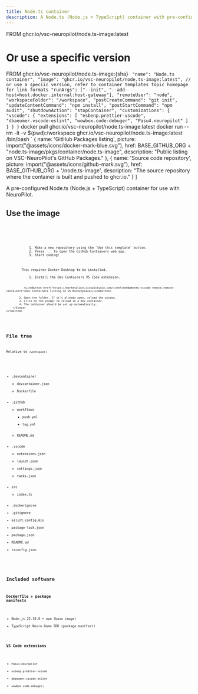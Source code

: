 ```yaml
---
title: Node.ts container
description: A Node.ts (Node.js + TypeScript) container with pre-configured settings for NeuroPilot.
---
```

FROM ghcr.io/vsc-neuropilot/node.ts-image:latest
# Or use a specific version
FROM ghcr.io/vsc-neuropilot/node.ts-image:{sha}
`
  "name": "Node.ts container",
  "image": "ghcr.io/vsc-neuropilot/node.ts-image:latest", // or use a speciic version, refer to container templates topic homepage for link formats
  "runArgs": ["--init", "--add-host=host.docker.internal:host-gateway"],
  "remoteUser": "node",
  "workspaceFolder": "/workspace",
  "postCreateCommand": "git init",
  "updateContentCommand": "npm install",
  "postStartCommand": "npm audit",
  "shutdownAction": "stopContainer",
  "customizations": {
    "vscode": {
      "extensions": [
        "esbenp.prettier-vscode",
        "dbaeumer.vscode-eslint",
        "wowbox.code-debuger",
        "Pasu4.neuropilot"
      ]
    }
  }
}`
docker pull ghcr.io/vsc-neuropilot/node.ts-image:latest
docker run --rm -it -v $(pwd):/workspace ghcr.io/vsc-neuropilot/node.ts-image:latest /bin/bash
`
    {
        name: 'GitHub Packages listing',
        picture: import("@assets/icons/docker-mark-blue.svg"),
        href: BASE_GITHUB_ORG + "node.ts-image/pkgs/container/node.ts-image",
        description: "Public listing on VSC-NeuroPilot's GitHub Packages."
    },
    {
        name: 'Source code repository',
        picture: import("@assets/icons/github-mark.svg"),
        href: BASE_GITHUB_ORG + '/node.ts-image',
        description: "The source repository where the container is built and pushed to ghcr.io."
    }
]

A pre-configured Node.ts (Node.js + TypeScript) container for use with NeuroPilot.

<ShowcaseProfile entries={profiles} />

## Use the image

<Tabs syncKey="containerImageObtainMethod">
    <TabItem label="Docker"><Code name="Dockerfile" lang="docker" code={DOCKERFILE} /></TabItem>
    <TabItem label=".devcontainer/devcontainer.json"><Code name=".devcontainer/devcontainer.json" lang="json" code={DEVCONTAINERJSON} /></TabItem>
    <TabItem label="Docker pull"><Code name="docker pull" lang="sh" code={DOCKERPULL} /></TabItem>
    <TabItem label="GitHub Codespaces">
        <Steps>
            1. Make a new repository using the `Use this template` button.
            2. Press `.` to open the GitHub Containers web app.
            3. Start coding! 
        </Steps>
    </TabItem>
    <TabItem label="Local dev containers">
        This requires Docker Desktop to be installed.
        <Steps>
            1. Install the Dev Containers VS Code extension.
            
               <LinkButton href="https://marketplace.visualstudio.com/item?itemName=ms-vscode-remote.remote-containers">Dev Containers listing on VS Marketplace</LinkButton>
            
            2. Open the folder. If it's already open, reload the window.
            3. Click on the prompt to reload in a dev container.
            4. The container should be set up automatically.
        </Steps>
    </TabItem>
</Tabs>

## File tree

Relative to `/workspace`:

<FileTree>

- .devcontainer
    - devcontainer.json
    - Dockerfile
- .github
    - workflows
        - push.yml
        - tag.yml
    - README.md
- .vscode
    - extensions.json
    - launch.json
    - settings.json
    - tasks.json
- src
    - index.ts
- .dockerignore
- .gitignore
- eslint.config.mjs
- package-lock.json
- package.json
- README.md
- tsconfig.json

</FileTree>

## Included software

### Dockerfile + package manifests

- Node.js 22.18.0 + npm (base image)
- TypeScript Neuro Game SDK (package manifest)

### VS Code extensions

- `Pasu4.neuropilot`
- `esbenp.prettier-vscode`
- `dbaeumer.vscode-eslint`
- `wowbox.code-debuger`,
